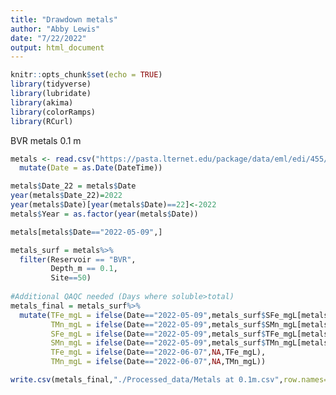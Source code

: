 ```yaml
---
title: "Drawdown metals"
author: "Abby Lewis"
date: "7/22/2022"
output: html_document
---
```


```r
knitr::opts_chunk$set(echo = TRUE)
library(tidyverse)
library(lubridate)
library(akima)
library(colorRamps)
library(RCurl)
```

BVR metals 0.1 m
```r
metals <- read.csv("https://pasta.lternet.edu/package/data/eml/edi/455/7/e71d70cac1650610e6a3fbbf7928007f")%>%
  mutate(Date = as.Date(DateTime))

metals$Date_22 = metals$Date
year(metals$Date_22)=2022
year(metals$Date)[year(metals$Date)==22]<-2022
metals$Year = as.factor(year(metals$Date))

metals[metals$Date=="2022-05-09",]

metals_surf = metals%>%
  filter(Reservoir == "BVR",
         Depth_m == 0.1,
         Site==50)
  
#Additional QAQC needed (Days where soluble>total)
metals_final = metals_surf%>%
  mutate(TFe_mgL = ifelse(Date=="2022-05-09",metals_surf$SFe_mgL[metals_surf$Date=="2022-05-09"],TFe_mgL),
         TMn_mgL = ifelse(Date=="2022-05-09",metals_surf$SMn_mgL[metals_surf$Date=="2022-05-09"],TMn_mgL),
         SFe_mgL = ifelse(Date=="2022-05-09",metals_surf$TFe_mgL[metals_surf$Date=="2022-05-09"],SFe_mgL),
         SMn_mgL = ifelse(Date=="2022-05-09",metals_surf$TMn_mgL[metals_surf$Date=="2022-05-09"],SMn_mgL),
         TFe_mgL = ifelse(Date=="2022-06-07",NA,TFe_mgL),
         TMn_mgL = ifelse(Date=="2022-06-07",NA,TMn_mgL))

write.csv(metals_final,"./Processed_data/Metals at 0.1m.csv",row.names=F)
```